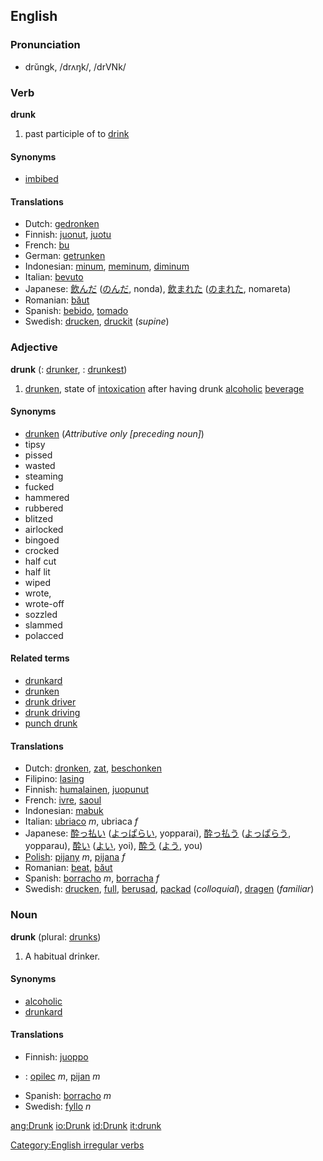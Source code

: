 ==English==

=== Pronunciation ===
*drŭngk, /drʌŋk/, /drVNk/

=== Verb ===
'''drunk'''
# past participle of to [[drink]]

==== Synonyms ====
*[[imbibed]]

==== Translations ====
*Dutch: [[gedronken]]
*Finnish: [[juonut]], [[juotu]]
*French: [[bu]]
*German: [[getrunken]]
*Indonesian: [[minum]], [[minum|meminum]], [[minum|diminum]]
*Italian: [[bevuto]]
*Japanese: [[飲んだ]] ([[のんだ]], nonda), [[飲まれた]] ([[のまれた]], nomareta)
*Romanian: [[băut]]
*Spanish: [[bebido]], [[tomado]]
*Swedish: [[drucken]], [[druckit]] (''supine'')

=== Adjective ===
'''drunk''' ({{compar}}: [[drunker]], {{superl}}: [[drunkest]])
# [[drunken]], state of [[intoxication]] after having drunk [[alcohol]]ic [[beverage]]

==== Synonyms ====
*[[drunken]] (''Attributive only [preceding noun]'')
*tipsy
*pissed
*wasted
*steaming
*fucked
*hammered
*rubbered
*blitzed
*airlocked
*bingoed
*crocked
*half cut
*half lit
*wiped
*wrote,
*wrote-off
*sozzled
*slammed
*polacced

====Related terms====
*[[drunkard]]
*[[drunken]]
*[[drunk driver]]
*[[drunk driving]]
*[[punch drunk]]

==== Translations ====
*Dutch: [[dronken]], [[zat]], [[beschonken]]
*Filipino: [[lasing]]
*Finnish: [[humalainen]], [[juopunut]]
*French: [[ivre]], [[saoul]]
*Indonesian: [[mabuk]]
*Italian: [[ubriaco]] ''m'', ubriaca ''f''
*Japanese: [[酔っ払い]] ([[よっぱらい]], yopparai), [[酔っ払う]] ([[よっぱらう]], yopparau), [[酔い]] ([[よい]], yoi), [[酔う]] ([[よう]], you) 
*[[Polish]]: [[pijany]] ''m'', [[pijana]] ''f''
*Romanian: [[beat]], [[băut]]
*Spanish: [[borracho]] ''m'', [[borracha]] ''f''
*Swedish: [[drucken]], [[full]], [[berusad]], [[packad]] (''colloquial''), [[dragen]] (''familiar'')

=== Noun ===
'''drunk''' (plural: [[drunks]])
# A habitual drinker.

====Synonyms====
*[[alcoholic]]
*[[drunkard]]

====Translations====
*Finnish: [[juoppo]]
*{{sk}}: [[opilec#Slovak|opilec]] ''m'', [[pijan#Slovak|pijan]] ''m''
*Spanish: [[borracho]] ''m''
*Swedish: [[fyllo]] ''n''


[[Category:English irregular verbs]]

[[ang:Drunk]]
[[io:Drunk]]
[[id:Drunk]]
[[it:drunk]]